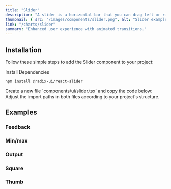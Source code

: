 ```yaml
---
title: "Slider"
description: "A slider is a horizontal bar that you can drag left or right to select a value within a range, similar to adjusting volume."
thumbnail: { src: "/images/components/slider.png", alt: "Slider example" }
link: "/charts/slider"
summary: "Enhanced user experience with animated transitions."
---
```


<ComponentPreview name="slider-demo" />

## Installation

Follow these simple steps to add the Slider component to your project:

<Steps>

<Step>
Install Dependencies
</Step>

```bash 
npm install @radix-ui/react-slider 
```

<Step>
    Create a new file `components/ui/slider.tsx` and copy the code below:
</Step>

<CollapsibleSource name="slider" />

<Step>
    Adjust the import paths in both files according to your project's structure.
</Step>

</Steps>

## Examples

### Feedback

<ComponentPreview name="slider-feedback" />

### Min/max

<ComponentPreview name="slider-minmax" />

### Output

<ComponentPreview name="slider-output" />

### Square

<ComponentPreview name="slider-square" />

### Thumb

<ComponentPreview name="slider-thumb" />
